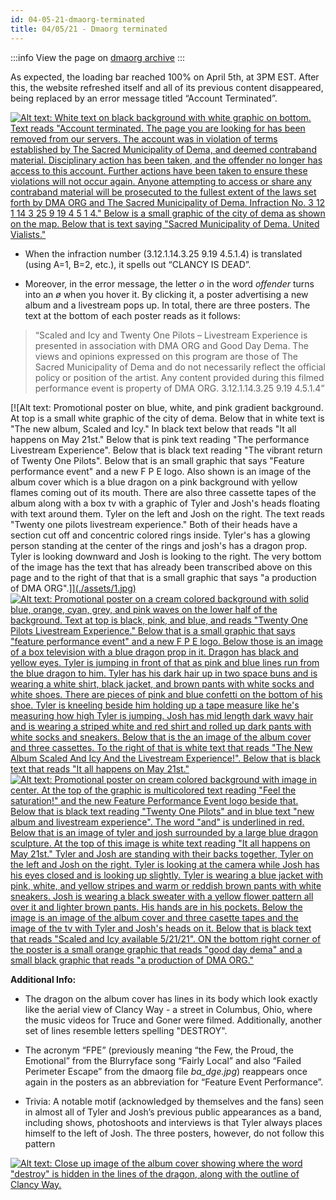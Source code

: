 ```yaml
---
id: 04-05-21-dmaorg-terminated
title: 04/05/21 - Dmaorg terminated
---
```


:::info
View the page on [dmaorg archive](https://www.dmaorg.site/terminated/found/15398642_14/clancy.html)
:::

As expected, the loading bar reached 100% on April 5th, at 3PM EST. After this, the website refreshed itself and all of its previous content disappeared, being replaced by an error message titled “Account Terminated”.

[![Alt text: White text on black background with white graphic on bottom. Text reads "Account terminated. The page you are looking for has been removed from our servers. The account was in violation of terms established by The Sacred Municipality of Dema, and deemed contraband material. Disciplinary action has been taken, and the offender no longer has access to this account. Further actions have been taken to ensure these violations will not occur again. Anyone attempting to access or share any contraband material will be prosecuted to the fullest extent of the laws set forth by DMA ORG and The Sacred Municipality of Dema. Infraction No. 3 12 1 14 3 25 9 19 4 5 1 4." Below is a small graphic of the city of dema as shown on the map. Below that is text saying "Sacred Municipality of Dema. United Vialists."](./assets/terminated.png)](./assets/terminated.png)

- When the infraction number (3.12.1.14.3.25 9.19 4.5.1.4) is translated (using A=1, B=2, etc.), it spells out “CLANCY IS DEAD”.  
  

- Moreover, in the error message, the letter  *o* in the word *offender* turns into an *ø* when you hover it. By clicking it, a poster advertising a new album and a livestream pops up. In total, there are three posters. The text at the bottom of each poster reads as it follows:

 
> “Scaled and Icy and Twenty One Pilots – Livestream Experience is presented in association with DMA ORG and Good Day Dema. The views and opinions expressed on this program are those of The Sacred Municipality of Dema and do not necessarily reflect the official policy or position of the artist. Any content provided during this filmed performance event is property of DMA ORG. 3.12.1.14.3.25 9.19 4.5.1.4”

[![Alt text: Promotional poster on blue, white, and pink gradient background. At top is a small white graphic of the city of dema. Below that in white text is "The new album, Scaled and Icy." In black text below that reads "It all happens on May 21st." Below that is pink text reading "The performance Livestream Experience". Below that is black text reading "The vibrant return of Twenty One Pilots". Below that is an small graphic that says "Feature performance event" and a new F P E logo. Also shown is an image of the album cover which is a blue dragon on a pink background with yellow flames coming out of its mouth. There are also three cassette tapes of the album along with a box tv with a graphic of Tyler and Josh's heads floating with text around them. Tyler on the left and Josh on the right. The text reads "Twenty one pilots livestream experience." Both of their heads have a section cut off and concentric colored rings inside. Tyler's has a glowing person standing at the center of the rings and josh's has a dragon prop. Tyler is looking downward and Josh is looking to the right. The very bottom of the image has the text that has already been transcribed above on this page and to the right of that that is a small graphic that says "a production of DMA ORG".]][(./assets/1.jpg)](./assets/1.jpg)
[![Alt text: Promotional poster on a cream colored background with solid blue, orange, cyan, grey, and pink waves on the lower half of the background. Text at top is black, pink, and blue, and reads "Twenty One Pilots Livestream Experience." Below that is a small graphic that says "feature performance event" and a new F P E logo. Below those is an image of a box television with a blue dragon prop in it. Dragon has black and yellow eyes. Tyler is jumping in front of that as pink and blue lines run from the blue dragon to him. Tyler has his dark hair up in two space buns and is wearing a white shirt, black jacket, and brown pants with white socks and white shoes. There are pieces of pink and blue confetti on the bottom of his shoe. Tyler is kneeling beside him holding up a tape measure like he's measuring how high Tyler is jumping. Josh has mid length dark wavy hair and is wearing a striped white and red shirt and rolled up dark pants with white socks and sneakers. Below that is the an image of the album cover and three cassettes. To the right of that is white text that reads "The New Album Scaled And Icy And the Livestream Experience!". Below that is black text that reads "It all happens on May 21st."](./assets/2.jpg)](./assets/2.jpg)
[![Alt text: Promotional poster on cream colored background with image in center. At the top of the graphic is multicolored text reading "Feel the saturation!" and the new Feature Performance Event logo beside that. Below that is black text reading "Twenty One Pilots" and in blue text "new album and livestream experience". The word "and" is underlined in red. Below that is an image of tyler and josh surrounded by a large blue dragon sculpture. At the top of this image is white text reading "It all happens on May 21st." Tyler and Josh are standing with their backs together, Tyler on the left and Josh on the right. Tyler is looking at the camera while Josh has his eyes closed and is looking up slightly. Tyler is wearing a blue jacket with pink, white, and yellow stripes and warm or reddish brown pants with white sneakers. Josh is wearing a black sweater with a yellow flower pattern all over it and lighter brown pants. His hands are in his pockets. Below the image is an image of the album cover and three casette tapes and the image of the tv with Tyler and Josh's heads on it. Below that is black text that reads "Scaled and Icy available 5/21/21". ON the bottom right corner of the poster is a small orange graphic that reads "good day dema" and a small black graphic that reads "a production of DMA ORG." ](./assets/3.jpg)](./assets/3.jpg)

**Additional Info:**

- The dragon on the album cover has lines in its body which look exactly like the aerial view of Clancy Way - a street in Columbus, Ohio, where the music videos for Truce and Goner were filmed. Additionally, another set of lines resemble letters spelling "DESTROY".

- The acronym “FPE” (previously meaning “the Few, the Proud, the Emotional” from the Blurryface song “Fairly Local” and also “Failed Perimeter Escape” from the dmaorg file *ba_dge.jpg*) reappears once again in the posters as an abbreviation for “Feature Event Performance”.

- Trivia: A notable motif (acknowledged by themselves and the fans) seen in almost all of Tyler and Josh’s previous public appearances as a band, including shows, photoshoots and interviews is that Tyler always places himself to the left of Josh. The three posters, however, do not follow this pattern

[![Alt text: Close up image of the album cover showing where the word "destroy" is hidden in the lines of the dragon, along with the outline of Clancy Way.](./assets/clancyway.png)](./assets/clancyway.png)